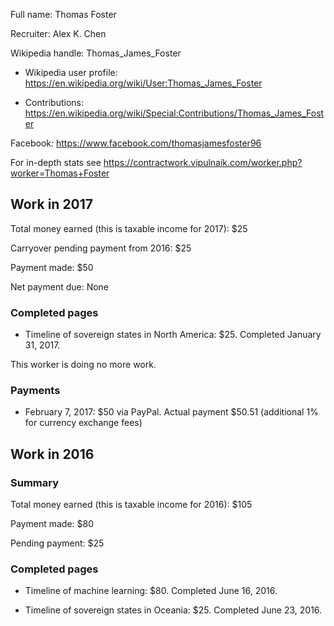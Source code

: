 Full name: Thomas Foster

Recruiter: Alex K. Chen

Wikipedia handle: Thomas_James_Foster

* Wikipedia user profile: https://en.wikipedia.org/wiki/User:Thomas_James_Foster

* Contributions: https://en.wikipedia.org/wiki/Special:Contributions/Thomas_James_Foster

Facebook: https://www.facebook.com/thomasjamesfoster96

For in-depth stats see https://contractwork.vipulnaik.com/worker.php?worker=Thomas+Foster

== Work in 2017 ==

Total money earned (this is taxable income for 2017): $25

Carryover pending payment from 2016: $25

Payment made: $50

Net payment due: None

=== Completed pages ===

* Timeline of sovereign states in North America: $25. Completed January 31, 2017.

This worker is doing no more work.

=== Payments ===

* February 7, 2017: $50 via PayPal. Actual payment $50.51 (additional 1% for currency exchange fees)

== Work in 2016 ==

=== Summary ===

Total money earned (this is taxable income for 2016): $105

Payment made: $80

Pending payment: $25

=== Completed pages ===

* Timeline of machine learning: $80. Completed June 16, 2016.

* Timeline of sovereign states in Oceania: $25. Completed June 23, 2016.

